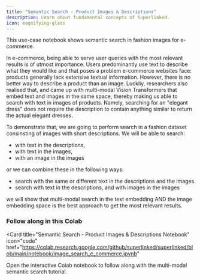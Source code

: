 ```yaml
---
title: "Semantic Search - Product Images & Descriptions"
description: Learn about fundamental concepts of Superlinked.
icon: magnifying-glass
---
```




This use-case notebook shows semantic search in fashion images for e-commerce. 

In e-commerce, being able to serve user queries with the most relevant results is of utmost importance. Users predominantly use text to describe what they would like and that poses a problem e-commerce websites face: products generally lack extensive textual information. However, there is no better way to describe a product than an image. Luckily, researchers also realised that, and came up with multi-modal Vision Transformers that embed text and images in the same space, thereby making us able to search with text in images of products. Namely, searching for an "elegant dress" does not require the description to contain anything similar to return the actual elegant dresses.

To demonstrate that, we are going to perform search in a fashion dataset consinsting of images with short descriptions. We will be able to search:
- with text in the descriptions,
- with text in the images,
- with an image in the images

or we can combine these in the following ways:
- search with the same or different text in the descriptions and the images
- search with text in the descriptions, and with images in the images

we will show that multi-modal search in the text embedding AND the image embedding space is the best approach to get the most relevant results.

### Follow along in this Colab

<Card
  title="Semantic Search - Product Images & Descriptions Notebook"
  icon="code"
  href="https://colab.research.google.com/github/superlinked/superlinked/blob/main/notebook/image_search_e_commerce.ipynb"
>
  Open the interactive Colab notebook to follow along with the multi-modal semantic search tutorial.
</Card>